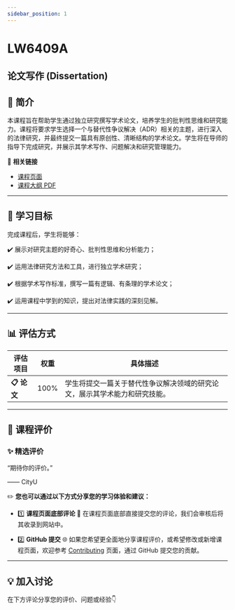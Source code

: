 ```yaml
---
sidebar_position: 1
---
```


# LW6409A
## 论文写作 (Dissertation)

## **📘 简介**
本课程旨在帮助学生通过独立研究撰写学术论文，培养学生的批判性思维和研究能力。课程将要求学生选择一个与替代性争议解决（ADR）相关的主题，进行深入的法律研究，并最终提交一篇具有原创性、清晰结构的学术论文。学生将在导师的指导下完成研究，并展示其学术写作、问题解决和研究管理能力。

🔗 **相关链接**
- [课程页面](https://www.cityu.edu.hk/catalogue/pg/202425/course/LW6409A.htm)
- [课程大纲 PDF](https://www.cityu.edu.hk/catalogue/pg/202425/course/LW6409A.pdf)

---

## **🎯 学习目标**

完成课程后，学生将能够：

✔️ 展示对研究主题的好奇心、批判性思维和分析能力；

✔️ 运用法律研究方法和工具，进行独立学术研究；

✔️ 根据学术写作标准，撰写一篇有逻辑、有条理的学术论文；

✔️ 运用课程中学到的知识，提出对法律实践的深刻见解。

---

## **📊 评估方式**

| **评估项目**          | **权重** | **具体描述**                                                                                       |
|----------------------|---------|---------------------------------------------------------------------------------------------------|
| **📋 论文**           | 100%    | 学生将提交一篇关于替代性争议解决领域的研究论文，展示其学术能力和研究技能。                       |

---

## **💬 课程评价**

### ✨ **精选评价**
<div className={commentStyles.commentBox}>
    <p className={commentStyles.commentText}>
        “期待你的评价。”
    </p>
    <p className={commentStyles.commentAuthor}>—— CityU</p>
</div>

✏️ **您也可以通过以下方式分享您的学习体验和建议：**

- 1️⃣ **课程页面底部评论**
💬 在课程页面底部直接提交您的评论，我们会审核后将其收录到网站中。

- 2️⃣ **GitHub 提交**
🌐 如果您希望更全面地分享课程评价，或希望修改或新增课程页面，欢迎参考 [Contributing](https://penjc.github.io/cityU-navigator/contributing) 页面，通过 GitHub 提交您的贡献。

---

## **💡 加入讨论**

在下方评论分享您的评价、问题或经验👇
<Utterances />